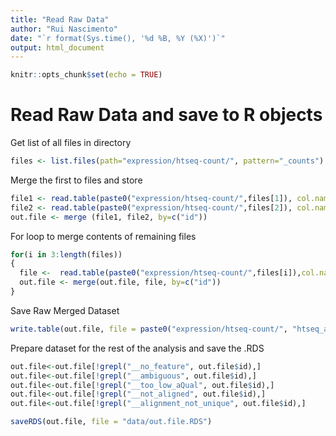 ```yaml
---
title: "Read Raw Data"
author: "Rui Nascimento"
date: "`r format(Sys.time(), '%d %B, %Y (%X)')`"
output: html_document
---
```


```r
knitr::opts_chunk$set(echo = TRUE)
```

# Read Raw Data and save to R objects

Get list of all files in directory

```r
files <- list.files(path="expression/htseq-count/", pattern="_counts")
```

Merge the first to files and store

```r
file1 <- read.table(paste0("expression/htseq-count/",files[1]), col.names=c("id",tools::file_path_sans_ext(files[1])))
file2 <- read.table(paste0("expression/htseq-count/",files[2]), col.names=c("id",tools::file_path_sans_ext(files[2])))
out.file <- merge (file1, file2, by=c("id"))
```



For loop to merge contents of remaining files

```r
for(i in 3:length(files))
{
  file <-  read.table(paste0("expression/htseq-count/",files[i]),col.names=c("id",tools::file_path_sans_ext(files[i])))
  out.file <- merge(out.file, file, by=c("id"))
}
```

Save Raw Merged Dataset

```r
write.table(out.file, file = paste0("expression/htseq-count/", "htseq_all_sample_count.tsv"),sep="\t", row.names = FALSE)
```

Prepare dataset for the rest of the analysis and save the .RDS

```r
out.file<-out.file[!grepl("__no_feature", out.file$id),]
out.file<-out.file[!grepl("__ambiguous", out.file$id),]
out.file<-out.file[!grepl("__too_low_aQual", out.file$id),]
out.file<-out.file[!grepl("__not_aligned", out.file$id),]
out.file<-out.file[!grepl("__alignment_not_unique", out.file$id),]

saveRDS(out.file, file = "data/out.file.RDS")
```